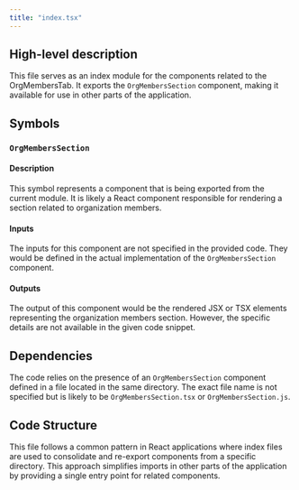 ```yaml
---
title: "index.tsx"
---
```


## High-level description
This file serves as an index module for the components related to the OrgMembersTab. It exports the `OrgMembersSection` component, making it available for use in other parts of the application.

## Symbols

### `OrgMembersSection`
#### Description
This symbol represents a component that is being exported from the current module. It is likely a React component responsible for rendering a section related to organization members.

#### Inputs
The inputs for this component are not specified in the provided code. They would be defined in the actual implementation of the `OrgMembersSection` component.

#### Outputs
The output of this component would be the rendered JSX or TSX elements representing the organization members section. However, the specific details are not available in the given code snippet.

## Dependencies
The code relies on the presence of an `OrgMembersSection` component defined in a file located in the same directory. The exact file name is not specified but is likely to be `OrgMembersSection.tsx` or `OrgMembersSection.js`.

## Code Structure
This file follows a common pattern in React applications where index files are used to consolidate and re-export components from a specific directory. This approach simplifies imports in other parts of the application by providing a single entry point for related components.
